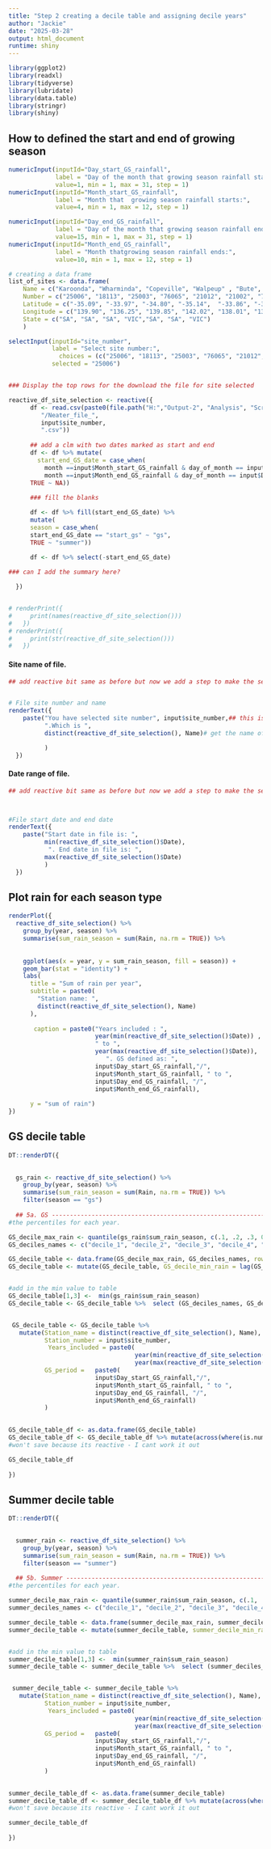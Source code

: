 ```yaml
---
title: "Step 2 creating a decile table and assigning decile years"
author: "Jackie"
date: "2025-03-28"
output: html_document
runtime: shiny
---
```


```r
library(ggplot2)
library(readxl)
library(tidyverse)
library(lubridate)
library(data.table)
library(stringr)
library(shiny)
```

## How to defined the start and end of growing season

```r


numericInput(inputId="Day_start_GS_rainfall",
             label = "Day of the month that growing season rainfall starts:",
             value=1, min = 1, max = 31, step = 1)
numericInput(inputId="Month_start_GS_rainfall",
             label = "Month that  growing season rainfall starts:",
             value=4, min = 1, max = 12, step = 1)


```


```r


numericInput(inputId="Day_end_GS_rainfall",
             label = "Day of the month that growing season rainfall ends:",
             value=15, min = 1, max = 31, step = 1)
numericInput(inputId="Month_end_GS_rainfall",
             label = "Month thatgrowing season rainfall ends:",
             value=10, min = 1, max = 12, step = 1)

```



```r
# creating a data frame
list_of_sites <- data.frame(
    Name = c("Karoonda", "Wharminda", "Copeville", "Walpeup" , "Bute", "Balaklava", "Annuello"), ### add more here when you have the info
    Number = c("25006", "18113", "25003", "76065", "21012", "21002", "76000"),
    Latitude = c("-35.09", "-33.97", "-34.80", "-35.14",  "-33.86", "-34.14", "-34.85"),
    Longitude = c("139.90", "136.25", "139.85", "142.02", "138.01", "138.42", "142.78"),
    State = c("SA", "SA", "SA", "VIC","SA", "SA", "VIC")
    )

selectInput(inputId="site_number", 
            label = "Select site number:",
              choices = (c("25006", "18113", "25003", "76065", "21012", "21002", "76000")), 
            selected = "25006")



```




```r


### Display the top rows for the download the file for site selected

reactive_df_site_selection <- reactive({
      df <- read.csv(paste0(file.path("H:","Output-2", "Analysis", "Scripts", "Jackie", "Downloaded_files"), 
         "/Neater_file_",
         input$site_number, 
         ".csv")) 
     
      ## add a clm with two dates marked as start and end
      df <- df %>% mutate(
        start_end_GS_date = case_when(
          month ==input$Month_start_GS_rainfall & day_of_month == input$Day_start_GS_rainfall ~ "start_gs",
          month ==input$Month_end_GS_rainfall & day_of_month == input$Day_end_GS_rainfall ~ "end_gs",
      TRUE ~ NA))
      
      ### fill the blanks

      df <- df %>% fill(start_end_GS_date) %>%
      mutate(
      season = case_when(
      start_end_GS_date == "start_gs" ~ "gs",
      TRUE ~ "summer"))

      df <- df %>% select(-start_end_GS_date)
      
### can I add the summary here?

  })


# renderPrint({
#     print(names(reactive_df_site_selection()))
#   })
# renderPrint({
#     print(str(reactive_df_site_selection()))
#   })

```

#### Site name of file.
```r
## add reactive bit same as before but now we add a step to make the selection reactive - so it can be used in other function


# File site number and name
renderText({
    paste("You have selected site number", input$site_number,## this is the reactive call reactive()
          ".Which is ",
          distinct(reactive_df_site_selection(), Name)# get the name of the site user selected

          )
  })

```

#### Date range of file.
```r
## add reactive bit same as before but now we add a step to make the selection reactive - so it can be used in other function



#File start date and end date
renderText({
    paste("Start date in file is: ",
          min(reactive_df_site_selection()$Date),
           ". End date in file is: ",
          max(reactive_df_site_selection()$Date)
          )
  })

```







## Plot rain for each season type

```r


renderPlot({
  reactive_df_site_selection() %>%
    group_by(year, season) %>%
    summarise(sum_rain_season = sum(Rain, na.rm = TRUE)) %>%
    
    
    ggplot(aes(x = year, y = sum_rain_season, fill = season)) +
    geom_bar(stat = "identity") +
    labs(
      title = "Sum of rain per year",
      subtitle = paste0(
        "Station name: ",
        distinct(reactive_df_site_selection(), Name)
      ),
      
       caption = paste0("Years included : ", 
                        year(min(reactive_df_site_selection()$Date)) , 
                        " to ", 
                        year(max(reactive_df_site_selection()$Date)), 
                           ". GS defined as: ", 
                        input$Day_start_GS_rainfall,"/",
                        input$Month_start_GS_rainfall, " to ",
                        input$Day_end_GS_rainfall, "/",
                        input$Month_end_GS_rainfall),
      
      y = "sum of rain")
})

```

## GS decile table 

```r

DT::renderDT({

  
  gs_rain <- reactive_df_site_selection() %>%
    group_by(year, season) %>%
    summarise(sum_rain_season = sum(Rain, na.rm = TRUE)) %>%
    filter(season == "gs")
  
  ## 5a. GS ----------------------------------------------------------------------
#the percentiles for each year.

GS_decile_max_rain <- quantile(gs_rain$sum_rain_season, c(.1, .2, .3, 0.4, 0.5, 0.6, 0.7, 0.8, 0.9, 1.0))
GS_deciles_names <- c("decile_1", "decile_2", "decile_3", "decile_4", "decile_5", "decile_6", "decile_7", "decile_8", "decile_9", "decile_10")

GS_decile_table <- data.frame(GS_decile_max_rain, GS_deciles_names, row.names = NULL)
GS_decile_table <- mutate(GS_decile_table, GS_decile_min_rain = lag(GS_decile_max_rain+0.1))


#add in the min value to table
GS_decile_table[1,3] <-  min(gs_rain$sum_rain_season)
GS_decile_table <- GS_decile_table %>%  select (GS_deciles_names, GS_decile_min_rain, GS_decile_max_rain)


 GS_decile_table <- GS_decile_table %>% 
   mutate(Station_name = distinct(reactive_df_site_selection(), Name),
          Station_number = input$site_number,
           Years_included = paste0(
                                   year(min(reactive_df_site_selection()$Date)) ,  " to ", 
                                   year(max(reactive_df_site_selection()$Date))),
          GS_period =   paste0(
                        input$Day_start_GS_rainfall,"/",
                        input$Month_start_GS_rainfall, " to ",
                        input$Day_end_GS_rainfall, "/",
                        input$Month_end_GS_rainfall)
          )
                         

GS_decile_table_df <- as.data.frame(GS_decile_table)
GS_decile_table_df <- GS_decile_table_df %>% mutate(across(where(is.numeric), round, 2))
#won't save because its reactive - I cant work it out

GS_decile_table_df
  
})
```


## Summer decile table 

```r

DT::renderDT({

  
  summer_rain <- reactive_df_site_selection() %>%
    group_by(year, season) %>%
    summarise(sum_rain_season = sum(Rain, na.rm = TRUE)) %>%
    filter(season == "summer")
  
  ## 5b. Summer ----------------------------------------------------------------------
#the percentiles for each year.

summer_decile_max_rain <- quantile(summer_rain$sum_rain_season, c(.1, .2, .3, 0.4, 0.5, 0.6, 0.7, 0.8, 0.9, 1.0))
summer_deciles_names <- c("decile_1", "decile_2", "decile_3", "decile_4", "decile_5", "decile_6", "decile_7", "decile_8", "decile_9", "decile_10")

summer_decile_table <- data.frame(summer_decile_max_rain, summer_deciles_names, row.names = NULL)
summer_decile_table <- mutate(summer_decile_table, summer_decile_min_rain = lag(summer_decile_max_rain+0.1))


#add in the min value to table
summer_decile_table[1,3] <-  min(summer_rain$sum_rain_season)
summer_decile_table <- summer_decile_table %>%  select (summer_deciles_names, summer_decile_min_rain, summer_decile_max_rain)


 summer_decile_table <- summer_decile_table %>% 
   mutate(Station_name = distinct(reactive_df_site_selection(), Name),
          Station_number = input$site_number,
           Years_included = paste0(
                                   year(min(reactive_df_site_selection()$Date)) ,  " to ", 
                                   year(max(reactive_df_site_selection()$Date))),
          GS_period =   paste0(
                        input$Day_start_GS_rainfall,"/",
                        input$Month_start_GS_rainfall, " to ",
                        input$Day_end_GS_rainfall, "/",
                        input$Month_end_GS_rainfall)
          )
                         

summer_decile_table_df <- as.data.frame(summer_decile_table)
summer_decile_table_df <- summer_decile_table_df %>% mutate(across(where(is.numeric), round, 2))
#won't save because its reactive - I cant work it out

summer_decile_table_df
  
})
```